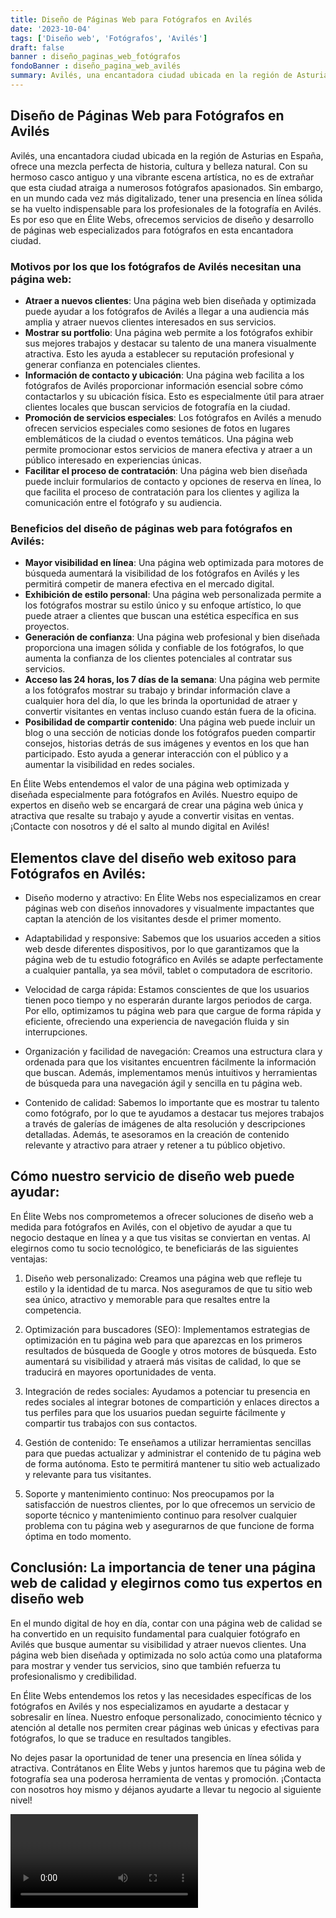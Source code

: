 ```yaml
---
title: Diseño de Páginas Web para Fotógrafos en Avilés
date: '2023-10-04'
tags: ['Diseño web', 'Fotógrafos', 'Avilés']
draft: false
banner : diseño_paginas_web_fotógrafos
fondoBanner : diseño_pagina_web_avilés
summary: Avilés, una encantadora ciudad ubicada en la región de Asturias en España, ofrece una mezcla perfecta de historia, cultura y belleza natural. Con su hermoso casco antiguo y una vibrante escena artística, no es de extrañar que esta ciudad atraiga a numerosos fotógrafos apasionados. Sin embargo, en un mundo cada vez más digitalizado, tener una presencia en línea sólida se ha vuelto indispensable para los profesionales de la fotografía en Avilés. Es por eso que en Élite Webs, ofrecemos servicios de diseño y desarrollo de páginas web especializados para fotógrafos en esta encantadora ciudad.
---
```


## Diseño de Páginas Web para Fotógrafos en Avilés

Avilés, una encantadora ciudad ubicada en la región de Asturias en España, ofrece una mezcla perfecta de historia, cultura y belleza natural. Con su hermoso casco antiguo y una vibrante escena artística, no es de extrañar que esta ciudad atraiga a numerosos fotógrafos apasionados. Sin embargo, en un mundo cada vez más digitalizado, tener una presencia en línea sólida se ha vuelto indispensable para los profesionales de la fotografía en Avilés. Es por eso que en Élite Webs, ofrecemos servicios de diseño y desarrollo de páginas web especializados para fotógrafos en esta encantadora ciudad.

### Motivos por los que los fotógrafos de Avilés necesitan una página web:

- **Atraer a nuevos clientes**: Una página web bien diseñada y optimizada puede ayudar a los fotógrafos de Avilés a llegar a una audiencia más amplia y atraer nuevos clientes interesados en sus servicios.
- **Mostrar su portfolio**: Una página web permite a los fotógrafos exhibir sus mejores trabajos y destacar su talento de una manera visualmente atractiva. Esto les ayuda a establecer su reputación profesional y generar confianza en potenciales clientes.
- **Información de contacto y ubicación**: Una página web facilita a los fotógrafos de Avilés proporcionar información esencial sobre cómo contactarlos y su ubicación física. Esto es especialmente útil para atraer clientes locales que buscan servicios de fotografía en la ciudad.
- **Promoción de servicios especiales**: Los fotógrafos en Avilés a menudo ofrecen servicios especiales como sesiones de fotos en lugares emblemáticos de la ciudad o eventos temáticos. Una página web permite promocionar estos servicios de manera efectiva y atraer a un público interesado en experiencias únicas.
- **Facilitar el proceso de contratación**: Una página web bien diseñada puede incluir formularios de contacto y opciones de reserva en línea, lo que facilita el proceso de contratación para los clientes y agiliza la comunicación entre el fotógrafo y su audiencia.

### Beneficios del diseño de páginas web para fotógrafos en Avilés:

- **Mayor visibilidad en línea**: Una página web optimizada para motores de búsqueda aumentará la visibilidad de los fotógrafos en Avilés y les permitirá competir de manera efectiva en el mercado digital.
- **Exhibición de estilo personal**: Una página web personalizada permite a los fotógrafos mostrar su estilo único y su enfoque artístico, lo que puede atraer a clientes que buscan una estética específica en sus proyectos.
- **Generación de confianza**: Una página web profesional y bien diseñada proporciona una imagen sólida y confiable de los fotógrafos, lo que aumenta la confianza de los clientes potenciales al contratar sus servicios.
- **Acceso las 24 horas, los 7 días de la semana**: Una página web permite a los fotógrafos mostrar su trabajo y brindar información clave a cualquier hora del día, lo que les brinda la oportunidad de atraer y convertir visitantes en ventas incluso cuando están fuera de la oficina.
- **Posibilidad de compartir contenido**: Una página web puede incluir un blog o una sección de noticias donde los fotógrafos pueden compartir consejos, historias detrás de sus imágenes y eventos en los que han participado. Esto ayuda a generar interacción con el público y a aumentar la visibilidad en redes sociales.

En Élite Webs entendemos el valor de una página web optimizada y diseñada especialmente para fotógrafos en Avilés. Nuestro equipo de expertos en diseño web se encargará de crear una página web única y atractiva que resalte su trabajo y ayude a convertir visitas en ventas. ¡Contacte con nosotros y dé el salto al mundo digital en Avilés!

<GifSeo />

<Cta />

## Elementos clave del diseño web exitoso para Fotógrafos en Avilés:

- Diseño moderno y atractivo: En Élite Webs nos especializamos en crear páginas web con diseños innovadores y visualmente impactantes que captan la atención de los visitantes desde el primer momento.

- Adaptabilidad y responsive: Sabemos que los usuarios acceden a sitios web desde diferentes dispositivos, por lo que garantizamos que la página web de tu estudio fotográfico en Avilés se adapte perfectamente a cualquier pantalla, ya sea móvil, tablet o computadora de escritorio.

- Velocidad de carga rápida: Estamos conscientes de que los usuarios tienen poco tiempo y no esperarán durante largos periodos de carga. Por ello, optimizamos tu página web para que cargue de forma rápida y eficiente, ofreciendo una experiencia de navegación fluida y sin interrupciones.

- Organización y facilidad de navegación: Creamos una estructura clara y ordenada para que los visitantes encuentren fácilmente la información que buscan. Además, implementamos menús intuitivos y herramientas de búsqueda para una navegación ágil y sencilla en tu página web.

- Contenido de calidad: Sabemos lo importante que es mostrar tu talento como fotógrafo, por lo que te ayudamos a destacar tus mejores trabajos a través de galerías de imágenes de alta resolución y descripciones detalladas. Además, te asesoramos en la creación de contenido relevante y atractivo para atraer y retener a tu público objetivo.

## Cómo nuestro servicio de diseño web puede ayudar:

En Élite Webs nos comprometemos a ofrecer soluciones de diseño web a medida para fotógrafos en Avilés, con el objetivo de ayudar a que tu negocio destaque en línea y a que tus visitas se conviertan en ventas. Al elegirnos como tu socio tecnológico, te beneficiarás de las siguientes ventajas:

1. Diseño web personalizado: Creamos una página web que refleje tu estilo y la identidad de tu marca. Nos aseguramos de que tu sitio web sea único, atractivo y memorable para que resaltes entre la competencia.

2. Optimización para buscadores (SEO): Implementamos estrategias de optimización en tu página web para que aparezcas en los primeros resultados de búsqueda de Google y otros motores de búsqueda. Esto aumentará su visibilidad y atraerá más visitas de calidad, lo que se traducirá en mayores oportunidades de venta.

3. Integración de redes sociales: Ayudamos a potenciar tu presencia en redes sociales al integrar botones de compartición y enlaces directos a tus perfiles para que los usuarios puedan seguirte fácilmente y compartir tus trabajos con sus contactos.

4. Gestión de contenido: Te enseñamos a utilizar herramientas sencillas para que puedas actualizar y administrar el contenido de tu página web de forma autónoma. Esto te permitirá mantener tu sitio web actualizado y relevante para tus visitantes.

5. Soporte y mantenimiento continuo: Nos preocupamos por la satisfacción de nuestros clientes, por lo que ofrecemos un servicio de soporte técnico y mantenimiento continuo para resolver cualquier problema con tu página web y asegurarnos de que funcione de forma óptima en todo momento.

## Conclusión: La importancia de tener una página web de calidad y elegirnos como tus expertos en diseño web

En el mundo digital de hoy en día, contar con una página web de calidad se ha convertido en un requisito fundamental para cualquier fotógrafo en Avilés que busque aumentar su visibilidad y atraer nuevos clientes. Una página web bien diseñada y optimizada no solo actúa como una plataforma para mostrar y vender tus servicios, sino que también refuerza tu profesionalismo y credibilidad.

En Élite Webs entendemos los retos y las necesidades específicas de los fotógrafos en Avilés y nos especializamos en ayudarte a destacar y sobresalir en línea. Nuestro enfoque personalizado, conocimiento técnico y atención al detalle nos permiten crear páginas web únicas y efectivas para fotógrafos, lo que se traduce en resultados tangibles.

No dejes pasar la oportunidad de tener una presencia en línea sólida y atractiva. Contrátanos en Élite Webs y juntos haremos que tu página web de fotografía sea una poderosa herramienta de ventas y promoción. ¡Contacta con nosotros hoy mismo y déjanos ayudarte a llevar tu negocio al siguiente nivel!

<Video />

<CtaBot job='Fotógrafos' city='Avilés'/>

<Gmaps query='Avilés+españa+maps' />